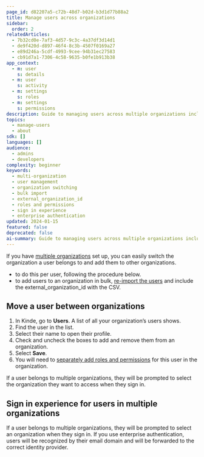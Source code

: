 ```yaml
---
page_id: d82207a5-c72b-48d7-b02d-b3d1d77b88a2
title: Manage users across organizations
sidebar:
  order: 2
relatedArticles:
  - 7b32cd0e-7af3-4d57-9c3c-4a37df3d14d1
  - de9f420d-d897-46f4-8c3b-4507f0169a27
  - e89d246a-5cdf-4993-9cee-94b31ec27583
  - cb91d7a1-7306-4c58-9635-b0fe1b913b38
app_context:
  - m: user
    s: details
  - m: user
    s: activity
  - m: settings
    s: roles
  - m: settings
    s: permissions
description: Guide to managing users across multiple organizations including moving users between organizations, bulk operations, and sign-in experience for multi-org users.
topics:
  - manage-users
  - about
sdk: []
languages: []
audience:
  - admins
  - developers
complexity: beginner
keywords:
  - multi-organization
  - user management
  - organization switching
  - bulk import
  - external_organization_id
  - roles and permissions
  - sign in experience
  - enterprise authentication
updated: 2024-01-15
featured: false
deprecated: false
ai-summary: Guide to managing users across multiple organizations including moving users between organizations, bulk operations, and sign-in experience for multi-org users.
---
```


If you have [multiple organizations](/build/organizations/multi-tenancy-using-organizations/) set up, you can easily switch the organization a user belongs to and add them to other organizations.

- to do this per user, following the procedure below.
- to add users to an organization in bulk, [re-import the users](/manage-users/add-and-edit/import-users-in-bulk/) and include the external_organization_id with the CSV.

## **Move a user between organizations**

1. In Kinde, go to **Users**. A list of all your organization’s users shows.
2. Find the user in the list.
3. Select their name to open their profile.
4. Check and uncheck the boxes to add and remove them from an organization.
5. Select **Save**.
6. You will need to [separately add roles and permissions](/manage-users/roles-and-permissions/apply-roles-and-permissions-to-users/) for this user in the organization.

If a user belongs to multiple organizations, they will be prompted to select the organization they want to access when they sign in.

## Sign in experience for users in multiple organizations

If a user belongs to multiple organizations, they will be prompted to select an organization when they sign in. If you use enterprise authentication, users will be recognized by their email domain and will be forwarded to the correct identity provider.

